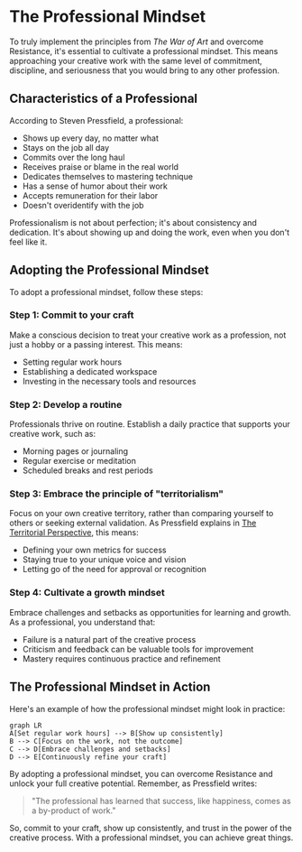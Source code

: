 
# The Professional Mindset

To truly implement the principles from *The War of Art* and overcome Resistance, it's essential to cultivate a professional mindset. This means approaching your creative work with the same level of commitment, discipline, and seriousness that you would bring to any other profession.

## Characteristics of a Professional

According to Steven Pressfield, a professional:

- Shows up every day, no matter what
- Stays on the job all day
- Commits over the long haul
- Receives praise or blame in the real world
- Dedicates themselves to mastering technique
- Has a sense of humor about their work
- Accepts remuneration for their labor
- Doesn't overidentify with the job

<Callout emoji="💡">
Professionalism is not about perfection; it's about consistency and dedication. It's about showing up and doing the work, even when you don't feel like it.
</Callout>

## Adopting the Professional Mindset

To adopt a professional mindset, follow these steps:

<Steps>

### Step 1: Commit to your craft

Make a conscious decision to treat your creative work as a profession, not just a hobby or a passing interest. This means:

- Setting regular work hours
- Establishing a dedicated workspace
- Investing in the necessary tools and resources

### Step 2: Develop a routine

Professionals thrive on routine. Establish a daily practice that supports your creative work, such as:

- Morning pages or journaling
- Regular exercise or meditation
- Scheduled breaks and rest periods

### Step 3: Embrace the principle of "territorialism"

Focus on your own creative territory, rather than comparing yourself to others or seeking external validation. As Pressfield explains in [The Territorial Perspective](/higher-inspiration/territorial-perspective), this means:

- Defining your own metrics for success
- Staying true to your unique voice and vision
- Letting go of the need for approval or recognition

### Step 4: Cultivate a growth mindset

Embrace challenges and setbacks as opportunities for learning and growth. As a professional, you understand that:

- Failure is a natural part of the creative process
- Criticism and feedback can be valuable tools for improvement
- Mastery requires continuous practice and refinement

</Steps>

## The Professional Mindset in Action

Here's an example of how the professional mindset might look in practice:

```mermaid
graph LR
A[Set regular work hours] --> B[Show up consistently]
B --> C[Focus on the work, not the outcome]
C --> D[Embrace challenges and setbacks]
D --> E[Continuously refine your craft]
```

By adopting a professional mindset, you can overcome Resistance and unlock your full creative potential. Remember, as Pressfield writes:

> "The professional has learned that success, like happiness, comes as a by-product of work."

So, commit to your craft, show up consistently, and trust in the power of the creative process. With a professional mindset, you can achieve great things.